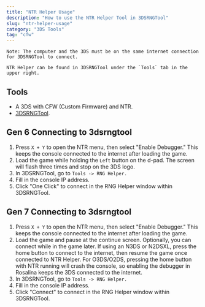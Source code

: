 ```yaml
---
title: "NTR Helper Usage"
description: "How to use the NTR Helper Tool in 3DSRNGTool"
slug: "ntr-helper-usage"
category: "3DS Tools"
tag: "cfw"
---
```


```
Note: The computer and the 3DS must be on the same internet connection for 3DSRNGTool to connect.

NTR Helper can be found in 3DSRNGTool under the `Tools` tab in the upper right.
```

## Tools

- A 3DS with CFW (Custom Firmware) and NTR.
- [3DSRNGTool](https://github.com/wwwwwwzx/3DSRNGTool/releases).

## Gen 6 Connecting to 3dsrngtool

1. Press `X + Y` to open the NTR menu, then select "Enable Debugger." This keeps the console connected to the internet after loading the game.
2. Load the game while holding the `Left` button on the d-pad. The screen will flash three times and stop on the 3DS logo.
3. In 3DSRNGTool, go to `Tools -> RNG Helper.`
4. Fill in the console IP address.
5. Click "One Click" to connect in the RNG Helper window within 3DSRNGTool.

## Gen 7 Connecting to 3dsrngtool

1. Press `X + Y` to open the NTR menu, then select "Enable Debugger." This keeps the console connected to the internet after loading the game.
2. Load the game and pause at the continue screen. Optionally, you can connect while in the game later. If using an N3DS or N2DSXL, press the home button to connect to the internet, then resume the game once connected to NTR Helper. For O3DS/O2DS, pressing the home button with NTR running will crash the console, so enabling the debugger in Rosalina keeps the 3DS connected to the internet.
3. In 3DSRNGTool, go to `Tools -> RNG Helper.`
4. Fill in the console IP address.
5. Click "Connect" to connect in the RNG Helper window within 3DSRNGTool.
